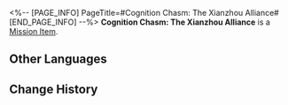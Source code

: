 <%-- [PAGE_INFO]
PageTitle=#Cognition Chasm: The Xianzhou Alliance#
[END_PAGE_INFO] --%>
{{Item Infobox
|id          = 140322
|image       = Item Cognition Chasm- The Xianzhou Alliance.png
|type        = Mission Item
|invCategory = Missions
|rarity      = 3
|effect      = 
|description = "A Curio without a body but is alive... I've heard of such a species."<br />"A colleague who came back from a business trip said that the Xianzhou Alliance has lifeforms like that."
}}
'''Cognition Chasm: The Xianzhou Alliance''' is a [[Mission Item]].

==Other Languages==
{{Other Languages
|en   = Cognition Chasm: The Xianzhou Alliance
|zhs  = 记忆盲点·仙舟联盟
|zht  = 記憶盲點•仙舟聯盟
|ja   = 記憶の盲点・仙舟同盟
|ko   = 기억의 맹점•선주 연맹
|es   = Laguna mental: Alianza Xianzhou
|fr   = Bribes de souvenirs : L'Alliance Xianzhou
|ru   = Бездна памяти: Альянс Сяньчжоу
|th   = จุดบอดความทรงจำ: สหพันธ์ Xianzhou
|vi   = Điểm Mù Ký Ức - Liên Minh Xianzhou
|de   = Erinnerungslücke: Die Xianzhou-Allianz
|id   = Titik Buta Memori: Xianzhou Alliance
|pt   = Abismo de Cognição: A Aliança Xianzhou
}}

==Change History==
{{Change History|2.0}}